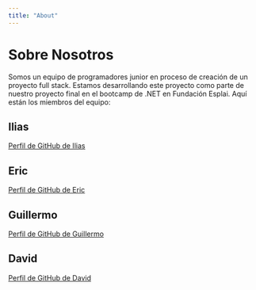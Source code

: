 ```yaml
---
title: "About"
---
```

# Sobre Nosotros

Somos un equipo de programadores junior en proceso de creación de un proyecto full stack. Estamos desarrollando este proyecto como parte de nuestro proyecto final en el bootcamp de .NET en Fundación Esplai. Aquí están los miembros del equipo:

## Ilias

[Perfil de GitHub de Ilias](https://github.com/IliasVilux)

## Eric

[Perfil de GitHub de Eric](https://github.com/ericnaranjoolmo150)

## Guillermo

[Perfil de GitHub de Guillermo](https://github.com/Sanp393)

## David

[Perfil de GitHub de David](https://github.com/DavidMarchanDelPino)

